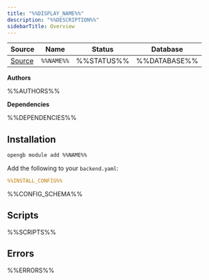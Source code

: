 ```yaml
---
title: "%%DISPLAY_NAME%%"
description: "%%DESCRIPTION%%"
sidebarTitle: Overview
---
```


| Source                                                                           | Name       | Status     | Database     |
| -------------------------------------------------------------------------------- | ---------- | ---------- | ------------ |
| [Source](https://github.com/rivet-gg/opengb-registry/tree/main/modules/%%NAME%%) | `%%NAME%%` | %%STATUS%% | %%DATABASE%% |

**Authors**

%%AUTHORS%%

**Dependencies**

%%DEPENDENCIES%%

## Installation

<Tabs>

<Tab title="CLI">

```sh CLI
opengb module add %%NAME%%
```

</Tab>

<Tab title="backend.yaml">

Add the following to your `backend.yaml`:

```yaml backend.yaml
%%INSTALL_CONFIG%%
```
</Tab>

</Tabs>

%%CONFIG_SCHEMA%%

## Scripts

<CardGroup>%%SCRIPTS%%</CardGroup>

## Errors

%%ERRORS%%
